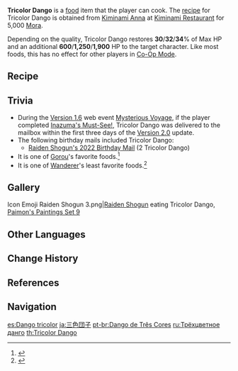 {{Food Infobox
|id              = 108253
|name            = Tricolor Dango
|description     = A soft, glutinous snack.
|desc_suspicious = One suspects a lack of water used in the cooking process as the culprit in the cracks all over this dish. Don't force it down your throat, or you just might choke...
|desc_basic      = Glutinous rice has been grown into powder and rolled into a ball before being steamed. The Sakura Bloom and Snapdragon colors lend an extra liveliness to these dango.
|desc_delicious  = The luster of these dango is like the falling morning dew, and it gives off the feeling of lush flowers and branches. When watching the flowers, the snack gives one a sense of happiness, as if the whole following year shall be as gorgeous as the falling flowers before them.
|type            = Recovery Dishes
|effectType      = Healing
|effect          = Restores (var1)% of Max HP and an additional (var2) HP to the selected character.
|eff_att1        = HP Restore
|eff_att2        = HP Restore Percent
|eff_att3        = HP Restore Fixed
|eff_suspicious1 = 30
|eff_suspicious2 = 600
|eff_basic1      = 32
|eff_basic2      = 1,250
|eff_delicious1  = 34
|eff_delicious2  = 1,900
|quality         = 3
|variant         = Summer Festival Fish
|region          = Inazuma
|recipe          = Sold by [[Kiminami Anna]]
}}
'''Tricolor Dango''' is a [[food]] item that the player can cook. The [[recipe]] for Tricolor Dango is obtained from [[Kiminami Anna]] at [[Kiminami Restaurant]] for 5,000 [[Mora]].

Depending on the quality, Tricolor Dango restores '''30'''/'''32'''/'''34'''% of Max HP and an additional '''600'''/'''1,250'''/'''1,900''' HP to the target character. Like most foods, this has no effect for other players in [[Co-Op Mode]].

{{Special Dish|Yoimiya|Summer Festival Fish}}

==Recipe==
{{Recipe
|Milk = 2
|Snapdragon = 2
|Sakura Bloom = 2
|Rice = 1
|sort = Milk;Snapdragon;Sakura Bloom;Rice
|type = Cooking
}}

==Trivia==
*During the [[Version 1.6]] web event [[Mysterious Voyage]], if the player completed [[Mysterious Voyage/Story#Inazuma's Must-See!|Inazuma's Must-See!]], Tricolor Dango was delivered to the mailbox within the first three days of the [[Version 2.0]] update.
*The following birthday mails included Tricolor Dango:
**[[Mail/Hehehe... (2022-06-26)|Raiden Shogun's 2022 Birthday Mail]] (2 Tricolor Dango)
*It is one of [[Gorou]]'s favorite foods.<ref>{{Ref/VO|Gorou|Favorite Food}}</ref>
*It is one of [[Wanderer]]'s least favorite foods.<ref>{{Ref/VO|Wanderer|Least Favorite Food}}</ref>

==Gallery==
<gallery>
Icon Emoji Raiden Shogun 3.png|[[Raiden Shogun]] eating Tricolor Dango, [[HoYoLAB/Paimon's Paintings#Set 9|Paimon's Paintings Set 9]]
</gallery>

==Other Languages==
{{Other Languages
|en      = Tricolor Dango
|zhs     = 三彩团子
|zhs_rm  = Sāncǎi Tuánzi
|zht     = 三彩糰子
|zht_rm  = Sāncǎi Tuánzi
|zh_tl   = Tricolor Dango
|ja      = 三色団子
|ja_rm   = Sanshokudango
|ja_tl   = Tricolor Dango
|ko      = 삼색 경단
|ko_rm   = Samsaek Gyeongdan
|ko_tl   = Tricolor Dango
|es      = Dango tricolor
|es_tl   = Tricolor Dango
|fr      = Dango trois couleurs
|fr_tl   = Tricolor Dango
|ru      = Трёхцветное данго
|ru_tl   = Tricolor Dango
|th      = Tricolor Dango
|vi      = Dango Ba Màu
|vi_tl   = Three-colored Dango
|de      = Dreifarbige Klößchen
|de_tl   = Tricolor Ball
|id      = Tricolor Dango
|pt      = Dango de Três Cores
|pt_tl   = Tricolor Dango
|tr      = Üç Renkli Dango
|tr_tl   = 
|it      = Dango tricolori
|it_tl   = 
}}

==Change History==
{{Change History|2.0}}

==References==
{{Reflist}}

==Navigation==
{{Food Navbox}}

[[es:Dango tricolor]]
[[ja:三色団子]]
[[pt-br:Dango de Três Cores]]
[[ru:Трёхцветное данго]]
[[th:Tricolor Dango]]